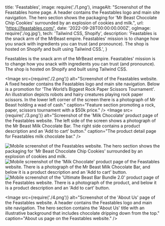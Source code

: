   title: 'Feastables',
  image: require('./1.png'),
  imageAlt: "Screenshot of the Feastables home page. A header contains the Feastables logo and main site navigation. The hero section shows the packaging for 'Mr Beast Chocolate Chip Cookies' surrounded by an explosion of cookies and milk.",
  url: 'https://feastables.com/',
  date: '2022-09-28T00:00:00.000Z',
  ogImage: require('./og.jpg'),
  tech: 'Tailwind CSS, Shopify',
  description: 'Feastables is the snack arm of the MrBeast empire. Feastables\' mission is to change how you snack with ingredients you can trust (and pronounce). The shop is hosted on Shopify and built using Tailwind CSS.',
}

<Intro title="A chocolate bar brand from one of the world's biggest YouTube channels.">

Feastables is the snack arm of the MrBeast empire. Feastables' mission is to change how you snack with ingredients you can trust (and pronounce). The shop is hosted on Shopify and built using Tailwind CSS.

</Intro>

<Image src={require('./2.png')} alt="Screenshot of the Feastables website. A fixed header contains the Feastables logo and main site navigation. Below is a promotion for 'The World’s Biggest Rock Paper Scissors Tournament'. An illustration depicts robots and hairy creatures playing rock paper scissors. In the lower left corner of the screen there is a photograph of Mr Beast holding a wad of cash." caption="Feature section promoting a rock, paper, scissors tournament with a $50k price." />
<Image src={require('./3.png')} alt="Screenshot of the 'Milk Chocolate' product page of the Feastables website. The left side of the screen shows a photograph of the Mr Beast Milk Chocolate Bar. The right side contains a product description and an 'Add to cart' button." caption="The product detail page for Feastables milk chocolate bar." />

<Mobile caption="The Feastables website and shopping experience on mobile devices.">
  <Image src={require('./5.png')} alt="Mobile screenshot of the Feastables website. The hero section shows the packaging for 'Mr Beast Chocolate Chip Cookies' surrounded by an explosion of cookies and milk." />
  <Image src={require('./6.png')} alt="Mobile screenshot of the 'Milk Chocolate' product page of the Feastables website. There is a photograph of the Mr Beast Milk Chocolate Bar, and below it is a product description and an 'Add to cart' button." />
  <Image src={require('./7.png')} alt="Mobile screenshot of the 'Ultimate Beast Bar Bundle 2.0' product page of the Feastables website. There is a photograph of the product, and below it is a product description and an 'Add to cart' button." />
</Mobile>

<Image src={require('./4.png')} alt="Screenshot of the 'About Us' page of the Feastables website. A header contains the Feastables logo and main site navigation. The hero section contains the 'About Us' title with an illustrative background that includes chocolate dripping down from the top." caption="About us page on the Feastables website." />
